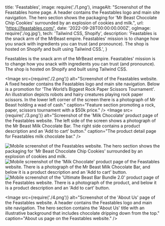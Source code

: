   title: 'Feastables',
  image: require('./1.png'),
  imageAlt: "Screenshot of the Feastables home page. A header contains the Feastables logo and main site navigation. The hero section shows the packaging for 'Mr Beast Chocolate Chip Cookies' surrounded by an explosion of cookies and milk.",
  url: 'https://feastables.com/',
  date: '2022-09-28T00:00:00.000Z',
  ogImage: require('./og.jpg'),
  tech: 'Tailwind CSS, Shopify',
  description: 'Feastables is the snack arm of the MrBeast empire. Feastables\' mission is to change how you snack with ingredients you can trust (and pronounce). The shop is hosted on Shopify and built using Tailwind CSS.',
}

<Intro title="A chocolate bar brand from one of the world's biggest YouTube channels.">

Feastables is the snack arm of the MrBeast empire. Feastables' mission is to change how you snack with ingredients you can trust (and pronounce). The shop is hosted on Shopify and built using Tailwind CSS.

</Intro>

<Image src={require('./2.png')} alt="Screenshot of the Feastables website. A fixed header contains the Feastables logo and main site navigation. Below is a promotion for 'The World’s Biggest Rock Paper Scissors Tournament'. An illustration depicts robots and hairy creatures playing rock paper scissors. In the lower left corner of the screen there is a photograph of Mr Beast holding a wad of cash." caption="Feature section promoting a rock, paper, scissors tournament with a $50k price." />
<Image src={require('./3.png')} alt="Screenshot of the 'Milk Chocolate' product page of the Feastables website. The left side of the screen shows a photograph of the Mr Beast Milk Chocolate Bar. The right side contains a product description and an 'Add to cart' button." caption="The product detail page for Feastables milk chocolate bar." />

<Mobile caption="The Feastables website and shopping experience on mobile devices.">
  <Image src={require('./5.png')} alt="Mobile screenshot of the Feastables website. The hero section shows the packaging for 'Mr Beast Chocolate Chip Cookies' surrounded by an explosion of cookies and milk." />
  <Image src={require('./6.png')} alt="Mobile screenshot of the 'Milk Chocolate' product page of the Feastables website. There is a photograph of the Mr Beast Milk Chocolate Bar, and below it is a product description and an 'Add to cart' button." />
  <Image src={require('./7.png')} alt="Mobile screenshot of the 'Ultimate Beast Bar Bundle 2.0' product page of the Feastables website. There is a photograph of the product, and below it is a product description and an 'Add to cart' button." />
</Mobile>

<Image src={require('./4.png')} alt="Screenshot of the 'About Us' page of the Feastables website. A header contains the Feastables logo and main site navigation. The hero section contains the 'About Us' title with an illustrative background that includes chocolate dripping down from the top." caption="About us page on the Feastables website." />
